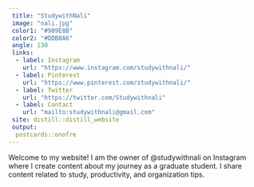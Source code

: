```yaml
---
 title: "StudywithNali"
 image: "nali.jpg"
 color1: "#989E8B"
 color2: "#DDB8A6"
 angle: 130
 links:
  - label: Instagram
    url: "https://www.instagram.com/studywithnali/"
  - label: Pinterest
    url: "https://www.pinterest.com/studywithnali/"
  - label: Twitter
    url: "https://twitter.com/Studywithnali"
  - label: Contact
    url: "mailto:studywithnali@gmail.com"
 site: distill::distill_website  
 output:
  postcards::onofre
---
```


  Welcome to my website! I am the owner of @studywithnali on Instagram where I  create content about my journey as a graduate student. I share content related to study, productivity, and organization tips.